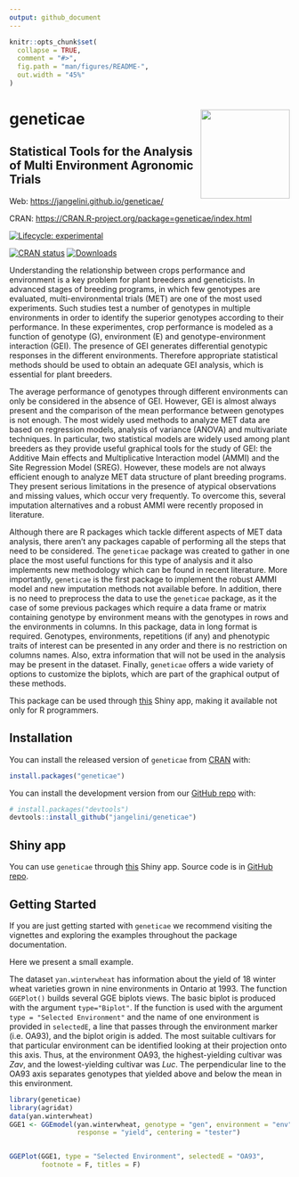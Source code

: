 ```yaml
---
output: github_document
---
```


<!-- README.md is generated from README.Rmd. Please edit that file -->

```r
knitr::opts_chunk$set(
  collapse = TRUE,
  comment = "#>",
  fig.path = "man/figures/README-",
  out.width = "45%"
)
```

# geneticae <img src="man/figures/baseplot.png" align="right" alt="" width="160"/>

## Statistical Tools for the Analysis of Multi Environment Agronomic Trials


Web: <https://jangelini.github.io/geneticae/>

CRAN: <https://CRAN.R-project.org/package=geneticae/index.html> 


<!-- badges: start -->

<!-- dejo esto porque todavia hay links que no estan disponibles: -->
[![Lifecycle: experimental](https://img.shields.io/badge/lifecycle-experimental-orange.svg)](https://lifecycle.r-lib.org/articles/stages.html)

<!-- cuando este en cran agregar estas -->
[![CRAN status](https://www.r-pkg.org/badges/version/geneticae)](https://CRAN.R-project.org/package=geneticae)
[![Downloads](https://cranlogs.r-pkg.org/badges/geneticae?color=blue)](https://CRAN.R-project.org/package=geneticae)
<!-- [![Codecov test coverage](https://codecov.io/gh/r-lib/geneticae/branch/master/graphs/badge.svg)](https://codecov.io/gh/r-lib/geneticae?branch=master) -->
<!-- badges: end -->

Understanding the relationship between crops performance and environment is a
key problem for plant breeders and geneticists. In advanced stages of breeding
programs, in which few genotypes are evaluated, multi-environmental trials (MET)
are one of the most used experiments. Such studies test a number of genotypes in
multiple environments in order to identify the superior genotypes according to
their performance. In these experimentes, crop performance is modeled as a
function of genotype (G), environment (E) and genotype-environment interaction
(GEI). The presence of GEI generates differential genotypic responses in the
different environments. Therefore appropriate statistical methods should be used
to obtain an adequate GEI analysis, which is essential for plant breeders.

The average performance of genotypes through different environments can only be
considered in the absence of GEI. However, GEI is almost always present and the
comparison of the mean performance between genotypes is not enough. The most
widely used methods to analyze MET data are based on regression models, analysis
of variance (ANOVA) and multivariate techniques. In particular, two statistical
models are widely used among plant breeders as they provide useful graphical
tools for the study of GEI: the Additive Main effects and Multiplicative
Interaction model (AMMI) and the Site Regression Model (SREG). However, these
models are not always efficient enough to analyze MET data structure of plant
breeding programs. They present serious limitations in the presence of atypical
observations and missing values, which occur very frequently. To overcome this,
several imputation alternatives and a robust AMMI were recently proposed in
literature.

Although there are R packages which tackle different aspects of MET data
analysis, there aren't any packages capable of performing all the steps that
need to be considered. The `geneticae` package was created to gather in one
place the most useful functions for this type of analysis and it also implements
new methodology which can be found in recent literature. More importantly,
`geneticae` is the first package to implement the robust AMMI model and new
imputation methods not available before. In addition, there is no need to
preprocess the data to use the `geneticae` package, as it the case of some
previous packages which require a data frame or matrix containing genotype by
environment  means  with  the genotypes in rows and the environments in columns.
In this package, data in long format is required. Genotypes, environments,
repetitions (if any) and phenotypic traits of interest can be presented in any
order and there is no restriction on columns names. Also, extra information that
will not be used in the analysis may be present in the dataset. Finally,
`geneticae` offers a wide variety of options to customize the biplots, which are
part of the graphical output of these methods.

This package can be used through
[this](https://geneticae.shinyapps.io/geneticae-shiny-web-app/) Shiny app, making
it available not only for R programmers.

## Installation

You can install the released version of `geneticae` from [CRAN](https://CRAN.R-project.org) with: 

```r
install.packages("geneticae")
```

You can install the development version from our [GitHub repo](https://github.com/jangelini/geneticae) with:

``` r
# install.packages("devtools")
devtools::install_github("jangelini/geneticae")
```

## Shiny app

You can use `geneticae` through
[this](https://geneticae.shinyapps.io/geneticae-shiny-web-app/) Shiny app. Source code is in [GitHub repo](https://github.com/jangelini/Geneticae-Shiny-Web-APP).

## Getting Started

If you are just getting started with `geneticae` we recommend visiting the
vignettes and exploring the examples throughout the package documentation.

Here we present a small example. 

The dataset `yan.winterwheat` has information about the yield of 18 winter wheat
varieties grown in nine environments in Ontario at 1993. The function
`GGEPlot()` builds several GGE biplots views. The basic biplot is produced with
the argument `type="Biplot"`. If the function is used with the argument `type =
"Selected Environment"` and the name of one environment is provided in 
`selectedE`, a line that passes through the environment marker (i.e. OA93), and 
the biplot origin is added. The most suitable cultivars for that particular 
environment can be identified looking at their projection onto this axis. Thus, 
at the environment OA93, the highest-yielding cultivar was _Zav_, and the 
lowest-yielding cultivar was _Luc_. The perpendicular line to the OA93 axis 
separates genotypes that yielded above and below the mean in this environment.

```r
library(geneticae)
library(agridat)
data(yan.winterwheat)
GGE1 <- GGEmodel(yan.winterwheat, genotype = "gen", environment = "env", 
                 response = "yield", centering = "tester")


GGEPlot(GGE1, type = "Selected Environment", selectedE = "OA93", 
        footnote = F, titles = F)
```

